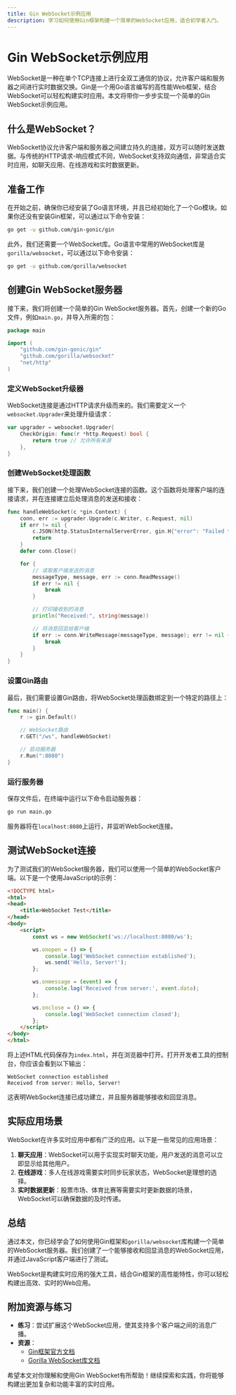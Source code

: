 ```yaml
---
title: Gin WebSocket示例应用
description: 学习如何使用Gin框架构建一个简单的WebSocket应用，适合初学者入门。
---
```


# Gin WebSocket示例应用

WebSocket是一种在单个TCP连接上进行全双工通信的协议，允许客户端和服务器之间进行实时数据交换。Gin是一个用Go语言编写的高性能Web框架，结合WebSocket可以轻松构建实时应用。本文将带你一步步实现一个简单的Gin WebSocket示例应用。

## 什么是WebSocket？

WebSocket协议允许客户端和服务器之间建立持久的连接，双方可以随时发送数据。与传统的HTTP请求-响应模式不同，WebSocket支持双向通信，非常适合实时应用，如聊天应用、在线游戏和实时数据更新。

## 准备工作

在开始之前，确保你已经安装了Go语言环境，并且已经初始化了一个Go模块。如果你还没有安装Gin框架，可以通过以下命令安装：

```bash
go get -u github.com/gin-gonic/gin
```

此外，我们还需要一个WebSocket库。Go语言中常用的WebSocket库是`gorilla/websocket`，可以通过以下命令安装：

```bash
go get -u github.com/gorilla/websocket
```

## 创建Gin WebSocket服务器

接下来，我们将创建一个简单的Gin WebSocket服务器。首先，创建一个新的Go文件，例如`main.go`，并导入所需的包：

```go
package main

import (
    "github.com/gin-gonic/gin"
    "github.com/gorilla/websocket"
    "net/http"
)
```

### 定义WebSocket升级器

WebSocket连接是通过HTTP请求升级而来的。我们需要定义一个`websocket.Upgrader`来处理升级请求：

```go
var upgrader = websocket.Upgrader{
    CheckOrigin: func(r *http.Request) bool {
        return true // 允许所有来源
    },
}
```

### 创建WebSocket处理函数

接下来，我们创建一个处理WebSocket连接的函数。这个函数将处理客户端的连接请求，并在连接建立后处理消息的发送和接收：

```go
func handleWebSocket(c *gin.Context) {
    conn, err := upgrader.Upgrade(c.Writer, c.Request, nil)
    if err != nil {
        c.JSON(http.StatusInternalServerError, gin.H{"error": "Failed to upgrade to WebSocket"})
        return
    }
    defer conn.Close()

    for {
        // 读取客户端发送的消息
        messageType, message, err := conn.ReadMessage()
        if err != nil {
            break
        }

        // 打印接收到的消息
        println("Received:", string(message))

        // 将消息回显给客户端
        if err := conn.WriteMessage(messageType, message); err != nil {
            break
        }
    }
}
```

### 设置Gin路由

最后，我们需要设置Gin路由，将WebSocket处理函数绑定到一个特定的路径上：

```go
func main() {
    r := gin.Default()

    // WebSocket路由
    r.GET("/ws", handleWebSocket)

    // 启动服务器
    r.Run(":8080")
}
```

### 运行服务器

保存文件后，在终端中运行以下命令启动服务器：

```bash
go run main.go
```

服务器将在`localhost:8080`上运行，并监听WebSocket连接。

## 测试WebSocket连接

为了测试我们的WebSocket服务器，我们可以使用一个简单的WebSocket客户端。以下是一个使用JavaScript的示例：

```html
<!DOCTYPE html>
<html>
<head>
    <title>WebSocket Test</title>
</head>
<body>
    <script>
        const ws = new WebSocket('ws://localhost:8080/ws');

        ws.onopen = () => {
            console.log('WebSocket connection established');
            ws.send('Hello, Server!');
        };

        ws.onmessage = (event) => {
            console.log('Received from server:', event.data);
        };

        ws.onclose = () => {
            console.log('WebSocket connection closed');
        };
    </script>
</body>
</html>
```

将上述HTML代码保存为`index.html`，并在浏览器中打开。打开开发者工具的控制台，你应该会看到以下输出：

```
WebSocket connection established
Received from server: Hello, Server!
```

这表明WebSocket连接已成功建立，并且服务器能够接收和回显消息。

## 实际应用场景

WebSocket在许多实时应用中都有广泛的应用。以下是一些常见的应用场景：

1. **聊天应用**：WebSocket可以用于实现实时聊天功能，用户发送的消息可以立即显示给其他用户。
2. **在线游戏**：多人在线游戏需要实时同步玩家状态，WebSocket是理想的选择。
3. **实时数据更新**：股票市场、体育比赛等需要实时更新数据的场景，WebSocket可以确保数据的及时传递。

## 总结

通过本文，你已经学会了如何使用Gin框架和`gorilla/websocket`库构建一个简单的WebSocket服务器。我们创建了一个能够接收和回显消息的WebSocket应用，并通过JavaScript客户端进行了测试。

WebSocket是构建实时应用的强大工具，结合Gin框架的高性能特性，你可以轻松构建出高效、实时的Web应用。

## 附加资源与练习

- **练习**：尝试扩展这个WebSocket应用，使其支持多个客户端之间的消息广播。
- **资源**：
  - [Gin框架官方文档](https://gin-gonic.com/docs/)
  - [Gorilla WebSocket库文档](https://pkg.go.dev/github.com/gorilla/websocket)

希望本文对你理解和使用Gin WebSocket有所帮助！继续探索和实践，你将能够构建出更加复杂和功能丰富的实时应用。
